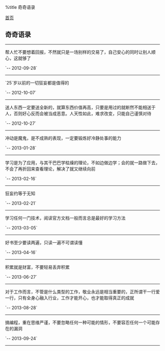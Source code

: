 %title 奇奇语录

[[../index|首页]]
==奇奇语录==
----
帮人忙不要想着回报，不然就只是一场别样的交易了，自己安心的同时让别人顺心，这就够了

`-- 2012-09-28`
----
`25`岁以前的一切狂妄都是值得的

`-- 2012-10-07`
----
送人东西一定要送全新的，就算东西价值再高，只要是用过的就断然不能相送于人，否则好心反而会被当成恶意。人天性如此，难求改变，只能自己谨慎对待

`-- 2012-10-27`
----
冲动是魔鬼，是不成熟的表现，一定要锻炼好冷静处事的能力

`-- 2013-01-28`
----
学习是为了应用，与其干巴巴学枯燥的理论，不如边做边学；会的就一路做下去，不会了再折回来查看理论，解决了就又继续向前

`-- 2013-02-16`
----
狂妄约等于无知

`-- 2013-02-21`
----
学习任何一门技术，阅读官方文档一般而言总是最好的学习方法

`-- 2013-03-05`
----
好书至少要读两遍，只读一遍不可谓读懂

`-- 2013-04-16`
----
积累就是财富，不要轻易丢弃积累

`-- 2013-06-27`
----
对于工作而言，不管是什么类型的工作，敬业永远是相当重要的，正所谓干一行爱一行，只有全身心融入行业，工作才能开心，也才能取得真正的成就

`-- 2013-08-28`
----
搞编程，重在思维严谨，不要忽略任何一种可能的情形，不要容忍任何一个可能存在的漏洞

`-- 2013-09-24`
----
